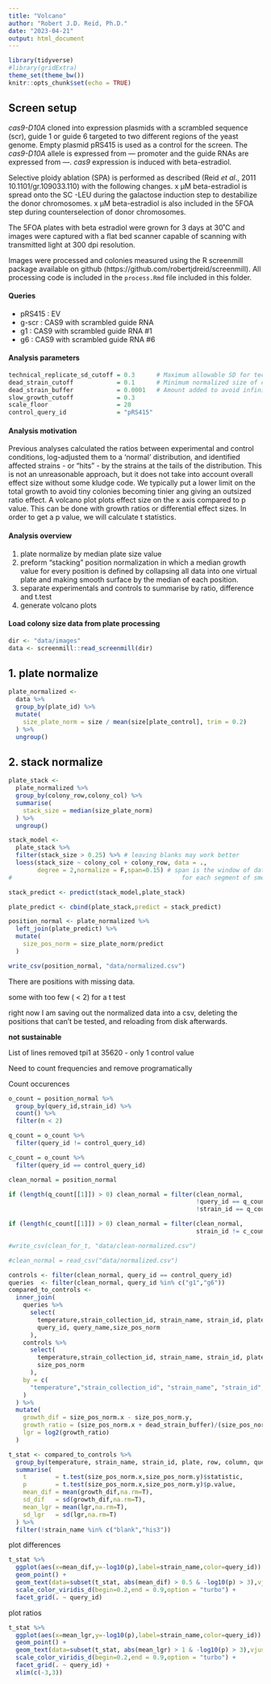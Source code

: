 ```yaml
---
title: "Volcano"
author: "Robert J.D. Reid, Ph.D."
date: "2023-04-21"
output: html_document
---
```


```r
library(tidyverse)
#library(gridExtra)
theme_set(theme_bw())
knitr::opts_chunk$set(echo = TRUE)
```

## Screen setup

_cas9-D10A_ cloned into expression plasmids with a scrambled sequence (scr), guide 1 or guide 6 targeted to two different regions of the yeast genome. Empty plasmid pRS415 is used as a control for the screen. The _cas9-D10A_ allele is expressed from --- promoter and the guide RNAs are expressed from ---. _cas9_ expression is induced with beta-estradiol.

Selective ploidy ablation (SPA) is performed as described (Reid _et al_., 2011 10.1101/gr.109033.110) with the following changes. x µM beta-estradiol is spread onto the SC -LEU during the galactose induction step to destabilize the donor chromosomes. x µM beta-estradiol is also included in the 5FOA step during counterselection of donor chromosomes.

The 5FOA plates with beta estradiol were grown for 3 days at 30˚C and images were captured with a flat bed scanner capable of scanning with transmitted light at 300 dpi resolution.

Images were processed and colonies measured using the R screenmill package available on github (https://github.com/robertjdreid/screenmill). All processing code is included in the `process.Rmd` file included in this folder.

#### Queries

- pRS415  : EV
- g-scr   : CAS9 with scrambled guide RNA
- g1      : CAS9 with scrambled guide RNA #1
- g6      : CAS9 with scrambled guide RNA #6

#### Analysis parameters

```r
technical_replicate_sd_cutoff = 0.3      # Maximum allowable SD for technical replicates
dead_strain_cutoff            = 0.1      # Minimum normalized size of control strain
dead_strain_buffer            = 0.0001   # Amount added to avoid infinite fold change 
slow_growth_cutoff            = 0.3
scale_floor                   = 20
control_query_id              = "pRS415"
```

#### Analysis motivation

Previous analyses calculated the ratios between experimental
and control conditions, log-adjusted them to a 'normal'
distribution, and identified affected strains - or "hits" -
by the strains at the tails of the distribution.
This is not an unreasonable approach, but it does not take
into account overall effect size without some kludge code.
We typically put a lower limit on the total growth to avoid
tiny colonies becoming tinier ang giving an outsized ratio
effect.
A volcano plot plots effect size on the x axis compared to 
p value.
This can be done with growth ratios or differential effect sizes.
In order to get a p value, we will calculate t statistics.

#### Analysis overview

1. plate normalize by median plate size value
2. preform "stacking" position normalization in which a median growth value for every position is
 defined by collapsing all data into one virtual plate and making smooth surface by the median of
 each position.
3. separate experimentals and controls to summarise by ratio, difference and t.test
4. generate volcano plots

#### Load colony size data from plate processing

```r
dir <- "data/images"
data <- screenmill::read_screenmill(dir)
```

## 1. plate normalize

```r
plate_normalized <-
  data %>%
  group_by(plate_id) %>%
  mutate(
    size_plate_norm = size / mean(size[plate_control], trim = 0.2)
  ) %>%
  ungroup()
```

## 2. stack normalize

```r
plate_stack <- 
  plate_normalized %>%
  group_by(colony_row,colony_col) %>%
  summarise(
    stack_size = median(size_plate_norm)
  ) %>%
  ungroup()

stack_model <-
  plate_stack %>%
  filter(stack_size > 0.25) %>% # leaving blanks may work better
  loess(stack_size ~ colony_col + colony_row, data = .,
        degree = 2,normalize = F,span=0.15) # span is the window of data considered 
#                                               for each segment of smoothing

stack_predict <- predict(stack_model,plate_stack)

plate_predict <- cbind(plate_stack,predict = stack_predict)

position_normal <- plate_normalized %>%
  left_join(plate_predict) %>%
  mutate(
    size_pos_norm = size_plate_norm/predict
  )

write_csv(position_normal, "data/normalized.csv")
```


There are positions with missing data.

some with too few ( < 2) for a t test

right now I am saving out the normalized data into a csv, deleting the positions that can't be 
tested, and reloading from disk afterwards.

__not sustainable__

List of lines removed
tpi1 at 35620 - only 1 control value

Need to count frequencies and remove programatically

Count occurences

```r
o_count = position_normal %>%
  group_by(query_id,strain_id) %>%
  count() %>%
  filter(n < 2)

q_count = o_count %>%
  filter(query_id != control_query_id)

c_count = o_count %>%
  filter(query_id == control_query_id)

clean_normal = position_normal

if (length(q_count[[1]]) > 0) clean_normal = filter(clean_normal,
                                                    !query_id == q_count$query_id |
                                                    !strain_id == q_count$strain_id)

if (length(c_count[[1]]) > 0) clean_normal = filter(clean_normal,
                                                    strain_id != c_count$strain_id)

#write_csv(clean_for_t, "data/clean-normalized.csv")
```



```r
#clean_normal = read_csv("data/normalized.csv")

controls <- filter(clean_normal, query_id == control_query_id)
queries  <- filter(clean_normal, query_id %in% c("g1","g6"))
compared_to_controls <-
  inner_join(
    queries %>%
      select(
        temperature,strain_collection_id, strain_name, strain_id, plate, row, column,colony_row,colony_col,
        query_id, query_name,size_pos_norm
      ),
    controls %>% 
      select(
        temperature,strain_collection_id, strain_name, strain_id, plate, row, column,colony_row,colony_col,
        size_pos_norm
      ),
    by = c(
      "temperature","strain_collection_id", "strain_name", "strain_id", "plate", "row", "column","colony_row","colony_col"
    )
  ) %>%
  mutate(
    growth_dif = size_pos_norm.x - size_pos_norm.y,
    growth_ratio = (size_pos_norm.x + dead_strain_buffer)/(size_pos_norm.y + dead_strain_buffer),
    lgr = log2(growth_ratio)
  )

```



```r
t_stat <- compared_to_controls %>%
  group_by(temperature, strain_name, strain_id, plate, row, column, query_id) %>%
  summarise(
    t        = t.test(size_pos_norm.x,size_pos_norm.y)$statistic,
    p        = t.test(size_pos_norm.x,size_pos_norm.y)$p.value,
    mean_dif = mean(growth_dif,na.rm=T),
    sd_dif   = sd(growth_dif,na.rm=T),
    mean_lgr = mean(lgr,na.rm=T),
    sd_lgr   = sd(lgr,na.rm=T)
  ) %>%
  filter(!strain_name %in% c("blank","his3"))
```


plot differences

```r
t_stat %>%
  ggplot(aes(x=mean_dif,y=-log10(p),label=strain_name,color=query_id)) +
  geom_point() +
  geom_text(data=subset(t_stat, abs(mean_dif) > 0.5 & -log10(p) > 3),vjust = 1,color="black") +
  scale_color_viridis_d(begin=0.2,end = 0.9,option = "turbo") +
  facet_grid(. ~ query_id)

```


plot ratios

```r
t_stat %>%
  ggplot(aes(x=mean_lgr,y=-log10(p),label=strain_name,color=query_id)) +
  geom_point() +
  geom_text(data=subset(t_stat, abs(mean_lgr) > 1 & -log10(p) > 3),vjust = 1,color="black") +
  scale_color_viridis_d(begin=0.2,end = 0.9,option = "turbo") +
  facet_grid(. ~ query_id) +
  xlim(c(-3,3))
```
